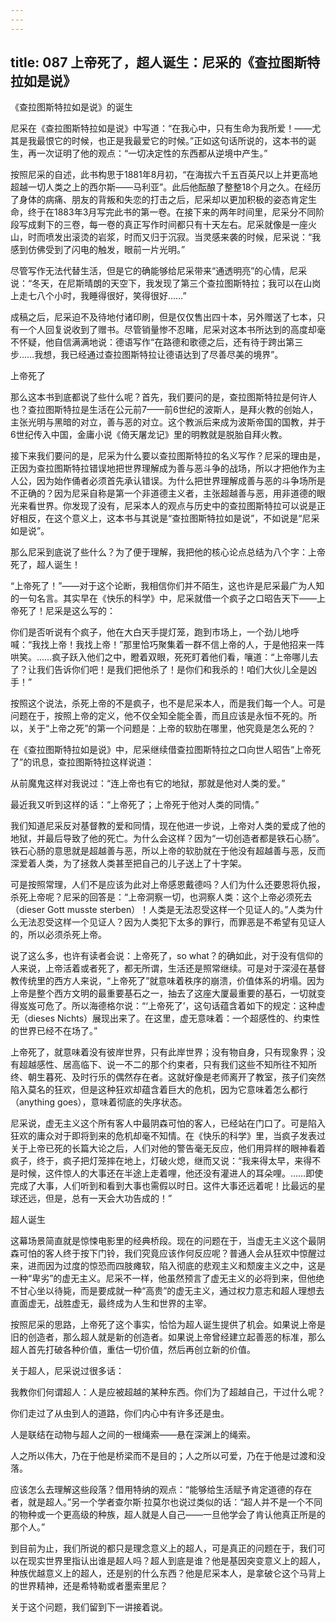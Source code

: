 ```yaml
---
---
---
```

title: 087 上帝死了，超人诞生：尼采的《查拉图斯特拉如是说》
---







《查拉图斯特拉如是说》的诞生

尼采在《查拉图斯特拉如是说》中写道：“在我心中，只有生命为我所爱！——尤其是我最恨它的时候，也正是我最爱它的时候。”正如这句话所说的，这本书的诞生，再一次证明了他的观点：“一切决定性的东西都从逆境中产生。”

按照尼采的自述，此书构思于1881年8月初，“在海拔六千五百英尺以上并更高地超越一切人类之上的西尔斯——马利亚”。此后他酝酿了整整18个月之久。在经历了身体的病痛、朋友的背叛和失恋的打击之后，尼采却以更加积极的姿态肯定生命，终于在1883年3月写完此书的第一卷。在接下来的两年时间里，尼采分不同阶段写成剩下的三卷，每一卷的真正写作时间都只有十天左右。尼采就像是一座火山，时而喷发出滚烫的岩浆，时而又归于沉寂。当灵感来袭的时候，尼采说：“我感到仿佛受到了闪电的触发，眼前一片光明。”

尽管写作无法代替生活，但是它的确能够给尼采带来“通透明亮”的心情，尼采说：“冬天，在尼斯晴朗的天空下，我发现了第三个查拉图斯特拉；我可以在山岗上走七八个小时，我睡得很好，笑得很好……”

成稿之后，尼采迫不及待地付诸印刷，但是仅仅售出四十本，另外赠送了七本，只有一个人回复说收到了赠书。尽管销量惨不忍睹，尼采对这本书所达到的高度却毫不怀疑，他自信满满地说：德语写作“在路德和歌德之后，还有待于跨出第三步……我想，我已经通过查拉图斯特拉让德语达到了尽善尽美的境界”。


上帝死了

那么这本书到底都说了些什么呢？首先，我们要问的是，查拉图斯特拉是何许人也？查拉图斯特拉是生活在公元前7——前6世纪的波斯人，是拜火教的创始人，主张光明与黑暗的对立，善与恶的对立。这个教派后来成为波斯帝国的国教，并于6世纪传入中国，金庸小说《倚天屠龙记》里的明教就是脱胎自拜火教。

接下来我们要问的是，尼采为什么要以查拉图斯特拉的名义写作？尼采的理由是，正因为查拉图斯特拉错误地把世界理解成为善与恶斗争的战场，所以才把他作为主人公，因为始作俑者必须首先承认错误。为什么把世界理解成善与恶的斗争场所是不正确的？因为尼采自称是第一个非道德主义者，主张超越善与恶，用非道德的眼光来看世界。你发现了没有，尼采本人的观点与历史中的查拉图斯特拉可以说是正好相反，在这个意义上，这本书与其说是“查拉图斯特拉如是说”，不如说是“尼采如是说”。

那么尼采到底说了些什么？为了便于理解，我把他的核心论点总结为八个字：上帝死了，超人诞生！

“上帝死了！”——对于这个论断，我相信你们并不陌生，这也许是尼采最广为人知的一句名言。其实早在《快乐的科学》中，尼采就借一个疯子之口昭告天下——上帝死了！尼采是这么写的：

你们是否听说有个疯子，他在大白天手提灯笼，跑到市场上，一个劲儿地呼喊：“我找上帝！我找上帝！”那里恰巧聚集着一群不信上帝的人，于是他招来一阵哄笑。……疯子跃入他们之中，瞪着双眼，死死盯着他们看，嚷道：“上帝哪儿去了？让我们告诉你们吧！是我们把他杀了！是你们和我杀的！咱们大伙儿全是凶手！”

按照这个说法，杀死上帝的不是疯子，也不是尼采本人，而是我们每一个人。可是问题在于，按照上帝的定义，他不仅全知全能全善，而且应该是永恒不死的。所以，关于“上帝之死”的第一个问题是：上帝的软肋在哪里，他究竟是怎么死的？

在《查拉图斯特拉如是说》中，尼采继续借查拉图斯特拉之口向世人昭告“上帝死了”的讯息，查拉图斯特拉这样说道：

从前魔鬼这样对我说过：“连上帝也有它的地狱，那就是他对人类的爱。”

最近我又听到这样的话：“上帝死了；上帝死于他对人类的同情。”

我们知道尼采反对基督教的爱和同情，现在他进一步说，上帝对人类的爱成了他的地狱，并最后导致了他的死亡。为什么会这样？因为“一切创造者都是铁石心肠”。铁石心肠的意思就是超越善与恶，所以上帝的软肋就在于他没有超越善与恶，反而深爱着人类，为了拯救人类甚至把自己的儿子送上了十字架。

可是按照常理，人们不是应该为此对上帝感恩戴德吗？人们为什么还要恩将仇报，杀死上帝呢？尼采的回答是：“上帝洞察一切，也洞察人类：这个上帝必须死去（dieser Gott musste sterben）！人类是无法忍受这样一个见证人的。”人类为什么无法忍受这样一个见证人？因为人类犯下太多的罪行，而罪恶是不希望有见证人的，所以必须杀死上帝。

说了这么多，也许有读者会说：上帝死了，so what？的确如此，对于没有信仰的人来说，上帝活着或者死了，都无所谓，生活还是照常继续。可是对于深浸在基督教传统里的西方人来说，“上帝死了”就意味着秩序的崩溃，价值体系的坍塌。因为上帝是整个西方文明的最重要基石之一，抽去了这座大厦最重要的基石，一切就变得岌岌可危了。所以海德格尔说：“‘上帝死了’，这句话蕴含着如下的规定：这种虚无（dieses Nichts）展现出来了。在这里，虚无意味着：一个超感性的、约束性的世界已经不在场了。”

上帝死了，就意味着没有彼岸世界，只有此岸世界；没有物自身，只有现象界；没有超越感性、居高临下、说一不二的那个约束者，只有我们这些不知所往不知所终、朝生暮死、及时行乐的偶然存在者。这就好像是老师离开了教室，孩子们突然陷入莫名的狂欢，但是这种狂欢却蕴含着巨大的危机，因为它意味着怎么都行（anything goes），意味着彻底的失序状态。

尼采说，虚无主义这个所有客人中最阴森可怕的客人，已经站在门口了。可是陷入狂欢的庸众对于即将到来的危机却毫不知情。在《快乐的科学》里，当疯子发表过关于上帝已死的长篇大论之后，人们对他的警告毫无反应，他们用异样的眼神看着疯子，终于，疯子把灯笼摔在地上，灯破火熄，继而又说：“我来得太早，来得不是时候，这件惊人的大事还在半途上走着哩，他还没有灌进人的耳朵哩。……即使完成了大事，人们听到和看到大事也需假以时日。这件大事还远着呢！比最远的星球还远，但是，总有一天会大功告成的！”


超人诞生

这幕场景简直就是惊悚电影里的经典桥段。现在的问题在于，当虚无主义这个最阴森可怕的客人终于按下门铃，我们究竟应该作何反应呢？普通人会从狂欢中惊醒过来，进而因为过度的惊恐而四肢瘫软，陷入彻底的悲观主义和颓废主义之中，这是一种“卑劣”的虚无主义。尼采不一样，他虽然预言了虚无主义的必将到来，但他绝不甘心坐以待毙，而是要成就一种“高贵”的虚无主义，通过权力意志和超人理想去直面虚无，战胜虚无，最终成为人生和世界的主宰。

按照尼采的思路，上帝死了这个事实，恰恰为超人诞生提供了机会。如果说上帝是旧的创造者，那么超人就是新的创造者。如果说上帝曾经建立起善恶的标准，那么超人首先打破各种价值，重估一切价值，然后再创立新的价值。

关于超人，尼采说过很多话：

我教你们何谓超人：人是应被超越的某种东西。你们为了超越自己，干过什么呢？

你们走过了从虫到人的道路，你们内心中有许多还是虫。

人是联结在动物与超人之间的一根绳索——悬在深渊上的绳索。

人之所以伟大，乃在于他是桥梁而不是目的；人之所以可爱，乃在于他是过渡和没落。

应该怎么去理解这些段落？借用特纳的观点：“能够给生活赋予肯定道德的存在者，就是超人。”另一个学者查尔斯·拉莫尔也说过类似的话：“超人并不是一个不同的物种或一个更高级的种族，超人就是人自己——一旦他学会了肯认他真正所是的那个人。”

到目前为止，我们所说的都只是理念意义上的超人，可是真正的问题在于，我们可以在现实世界里指认出谁是超人吗？超人到底是谁？他是基因突变意义上的超人，种族优越意义上的超人，还是别的什么东西？他是尼采本人，是拿破仑这个马背上的世界精神，还是希特勒或者墨索里尼？

关于这个问题，我们留到下一讲接着说。